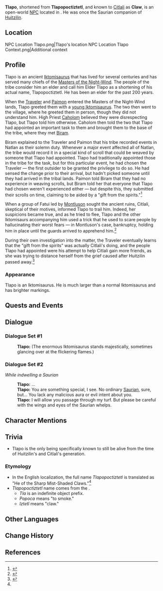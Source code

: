 {{Character Infobox
|type             = Open-World NPC
|image            = NPC Tlapo.png
|realname         = Tlapopoctiztetl
|deceased         = <!-- Past (for deceased prior to events of the game) or free response -->
|region           = Natlan
|location         = Natlan
|affiliation      = Masters of the Night-Wind
|title            = Iktomisaurus Elder
|title2           = "He of the Sharp Mist-Shaded Claws"
|titleRef2        = <ref name="Amazolli">{{Ref/NPC|Amazolli}}</ref>
|group            = Iktomisaurus
|ancestry         = <!-- Clan/family -->
|father           = 
|mother           = 
|spouse           = 
|sibling          = 
|child            = 
|relative         = 

|voiceEN          = 
|voiceCN          = 
|voiceJP          = 
|voiceKR          = 
|dialoguereward   = 
}}
'''Tlapo''', shortened from '''Tlapopoctiztetl''', and known to [[Citlali]] as '''Claw''', is an open-world [[NPC]] located in {{Location|Sacrificial Altar of Enigmatic Land}}. He was once the Saurian companion of [[Huitzilin]]. 

==Location==
<gallery>
NPC Location Tlapo.png|Tlapo's location
NPC Location Tlapo Context.png|Additional context
</gallery>

==Profile==
Tlapo is an ancient [[Iktomisaurus]] that has lived for several centuries and has served many chiefs of the [[Masters of the Night-Wind]]. The people of the tribe consider him an elder and call him Elder Tlapo as a shortening of his actual name, Tlapopoctiztetl. He has been an elder for the past 200 years.

When the [[Traveler]] and [[Paimon]] entered the Masters of the Night-Wind lands, Tlapo greeted them with a [[Iktomisaurus Chick|young Iktomisaurus]]. The two then went to the village, where he greeted them in person, though they did not understand him. High Priest [[Caholom]] believed they were disrespecting Tlapo, but Tlapo told him otherwise. Caholom then told the two that Tlapo had appointed an important task to them and brought them to the base of the tribe, where they met [[Biram]].

Biram explained to the Traveler and Paimon that his tribe recorded events in Natlan as their solemn duty. Whenever a major event affected all of Natlan, the tribe would record it in a special kind of scroll that could be weaved by someone that Tlapo had appointed. Tlapo had traditionally appointed those in the tribe for the task, but for this particular event, he had chosen the Traveler &mdash; the first outsider to be granted the privilege to do so. He had sensed the change prior to their arrival, but hadn't picked someone until they had arrived in the tribal lands. Paimon told Biram that they had no experience in weaving scrolls, but Biram told her that everyone that Tlapo had chosen weren't experienced either &mdash; but despite this, they submitted their scrolls on time, claiming to be aided by a "gift from the spirits."<ref>{{Ref/Quest|Calling from the Masters of the Night-Wind}}</ref>

When a group of Fatui led by [[Montluson]] sought the ancient ruins, Citlali, skeptical of their motives, informed Tlapo to trail him. Indeed, her suspicions became true, and as he tried to flee, Tlapo and the other Iktomisaurs accompanying him used a trick that he used to scare people by hallucinating their worst fears &mdash; in Montluson's case, bankruptcy, holding him in place until the guards arrived to apprehend him.<ref>{{Ref/Quest|Seven-Hued Ruins}}</ref>

During their own investigation into the matter, the Traveler eventually learns that the "gift from the spirits" was actually Citlali's doing, and the people Tlapo had appointed were his attempt to help Citlali gain more friends, as she was trying to distance herself from the grief caused after Huitzilin passed away.<ref>{{Ref/Quest|The Color of Memory}}</ref>

===Appearance===
Tlapo is an Iktomisaurus. He is much larger than a normal Iktomisaurus and has brighter markings.

==Quests and Events==
{{Quests and Events}}
<!--
==Idle Quotes==
{{Dialogue Start}}
:{{DIcon|Idle}} {{Tx}}
::{{A|VO {{subst:#titleparts:{{subst:PAGENAME}}}} 01.ogg}} "{{Tx}}"
{{Dialogue End}}
-->
==Dialogue==
===Dialogue Set #1===
{{Dialogue Start}}
:'''Tlapo:''' (The enormous Iktomisaurus stands majestically, sometimes glancing over at the flickering flames.)
{{Dialogue End}}

===Dialogue Set #2===
''While indwelling a Saurian''
{{Dialogue Start}}
:'''Tlapo:''' ...
:'''Tlapo:''' You are something special, I see. No ordinary [[Saurian]], sure, but... You lack any malicious aura or evil intent about you.
:'''Tlapo:''' I will allow you passage through my turf. But please be careful with the wings and eyes of the Saurian whelps.
{{Dialogue End}}
<!--
==Event Dialogue==
===Event Name===
{{Dialogue Start}}
:'''{{subst:#titleparts:{{subst:PAGENAME}}}}:'''
{{Dialogue End}}
-->
==Character Mentions==
{{Character Mentions}}

==Trivia==
* Tlapo is the only being specifically known to still be alive from the time of Huitzilin's and Citlali's generation.

===Etymology===
* In the English localization, the full name ''Tlapopoctiztetl'' is translated as "He of the Sharp Mist-Shaded Claws."<ref name=Amazolli />
* ''Tlapopoctiztetl'' name comes from the {{w|Nahuatl}}.
** ''Tla'' is an indefinite object prefix.
** ''Popoca'' means "to smoke."
** ''Iztetl'' means "claw."

==Other Languages==
{{Other Languages
|default_hidden = 1
|en       = Tlapo
|zhs      = 特拉波
|zhs_rm   = Tèlābō
|zht      = 特拉波
|zht_rm   = Tèlābō
|ja       = トラポ
|ja_rm    = Torapo
|ko       = 트라포
|es       = Tlapo
|fr       = Tlapo
|ru       = Тлапо
|th       = Tlapo
|vi       = Tlapo
|de       = Tlapo
|id       = Tlapo
|pt       = Tlapo
|tr       = Tlapo
|it       = Tlapo
}}

==Change History==
{{Change History|5.2}}

==References==
{{Reflist}}